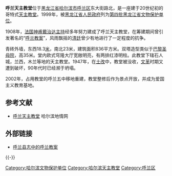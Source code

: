 {{文物保护单位
| 级别 = 省级
| 省区市 = 黑龙江省
| 名称 = 呼兰天主教堂
| 图片 = [[File:呼兰天主教堂_02.JPG|230px]]
| 编号 = 4-38
| 分类 = 近现代重要史迹及代表性建筑
| 时代 = 1908年
| 所在 = [[哈尔滨市|哈尔滨市]][[呼兰区|呼兰区]]
| 登录 = 1999年
}}
'''呼兰天主教堂'''位于[[黑龙江省|黑龙江省]][[哈尔滨市|哈尔滨市]][[呼兰区|呼兰区]]东大街路北，是一座建于20世纪初的哥特式[[天主教堂|天主教堂]]。1999年，被[[黑龙江省人民政府|黑龙江省人民政府]]列为[[第四批黑龙江省文物保护单位|第四批黑龙江省文物保护单位]]。

1908年，[[法国|法国]][[神甫|神甫]][[戴治达主持|戴治达主持]]经多年努力建成了呼兰天主教堂，在筹建期间曾引发著名的“[[呼兰教案|呼兰教案]]”，风雨飘摇的[[清廷|清廷]]曾少有地进行了一定程度的抗争。

青砖外墙，东西18.3[[米_(單位)|米]]，南北23米，建筑面积836平方米。双塔造型类似于[[巴黎圣母院|巴黎圣母院]]，高35米。堂内欧式穹隆大厅宽敞明亮，有两排红漆明柱。此教堂下辖石人城，兰西，木兰等地的天主教堂。1947年，在[[土改|土改]]中，教堂被没收，[[文革|文革]]时期又遭到破坏，90年代时已经濒于坍塌。 

2002年，占用教堂的呼兰五中移地重建，教堂整修后作为景点开放，并成为爱国主义教育基地。 

==参考文献==
{{Reflist}}
*[http://218.10.232.41:8080/was40/detail?record=6&channelid=10360&presearchword= 呼兰天主教堂]{{Wayback|url=http://218.10.232.41:8080/was40/detail?record=6&channelid=10360&presearchword= |date=20180816153745 }} 哈尔滨地情网

== 外部链接 ==
*[http://218.10.232.41:8080/was40/detail?record=191&channelid=6341&presearchword= 呼兰县志中的呼兰教案]{{Wayback|url=http://218.10.232.41:8080/was40/detail?record=191&channelid=6341&presearchword= |date=20181209035528 }}

{{-}}
{{哈尔滨教堂}}

[[Category:哈尔滨文物保护单位|Category:哈尔滨文物保护单位]]
[[Category:哈尔滨天主教堂|Category:哈尔滨天主教堂]]
[[Category:呼兰区|Category:呼兰区]]